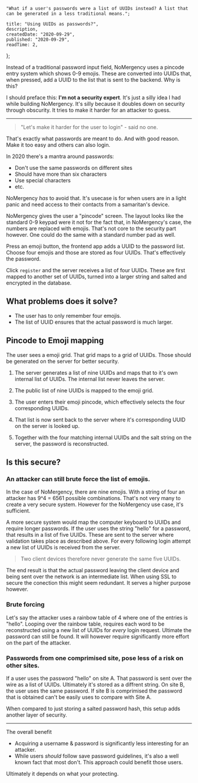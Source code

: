 
    "What if a user's passwords were a list of UUIDs instead? A list that can be generated in a less traditional means.";

    title: "Using UUIDs as passwords?",
    description,
    createdDate: "2020-09-29",
    published: "2020-09-29",
    readTime: 2,
};


Instead of a traditional password input field, NoMergency uses a pincode entry system which shows 0-9 emojis. These are converted into UUIDs that, when pressed, add a UUID to the list that is sent to the backend. Why is this?

I should preface this: **I'm not a security expert**. It's just a silly idea I had while building NoMergency. It's silly because it doubles down on security through obscurity. It tries to make it harder for an attacker to guess.

---

> "Let's make it harder for the user to login" - said no one.

That's exactly what passwords are meant to do. And with good reason. Make it too easy and others can also login.

In 2020 there's a mantra around passwords:

-   Don't use the same passwords on different sites
-   Should have more than six characters
-   Use special characters
-   etc.

NoMergency _has_ to avoid that. It's usecase is for when users are in a light panic and need access to their contacts from a samaritan's device.

NoMergency gives the user a "pincode" screen. The layout looks like the standard 0-9 keypad were it not for the fact that, in NoMergency's case, the numbers are replaced with emojis. That's not core to the security part however. One could do the same with a standard number pad as well.

Press an emoji button, the frontend app adds a UUID to the password list. Choose four emojis and those are stored as four UUIDs. That's effectively the password.

Click `register` and the server receives a list of four UUIDs. These are first mapped to another set of UUIDs, turned into a larger string and salted and encrypted in the database.

## What problems does it solve?

-   The user has to only remember four emojis.
-   The list of UUID ensures that the actual password is much larger.

## Pincode to Emoji mapping

The user sees a emoji grid. That grid maps to a grid of UUIDs. Those should be generated on the server for better security.

1. The server generates a list of nine UUIDs and maps that to it's own internal list of UUIDs. The internal list never leaves the server.

2. The public list of nine UUIDs is mapped to the emoji grid.

3. The user enters their emoji pincode, which effectively selects the four corresponding UUIDs.

4. That list is now sent back to the server where it's corresponding UUID on the server is looked up.

5. Together with the four matching internal UUIDs and the salt string on the server, the password is reconstructed.

## Is this secure?

### An attacker can still brute force the list of emojis.

In the case of NoMergency, there are nine emojis. With a string of four an attacker has 9^4 = 6561 possible combinations.
That's not very many to create a very secure system. However for the NoMergency use case, it's sufficient.

A more secure system would map the computer keyboard to UUIDs and require longer passwords. If the user uses the string "hello" for a password, that results in a list of five UUIDs.
These are sent to the server where validation takes place as described above. For every following login attempt a new list of UUIDs is received from the server.

> Two client devices therefore never generate the same five UUIDs.

The end result is that the actual password leaving the client device and being sent over the network is an intermediate list. When using SSL to secure the conection this might seem redundant. It serves a higher purpose however.

### Brute forcing

Let's say the attacker uses a rainbow table of 4 where one of the entries is "hello". Looping over the rainbow table, requires each word to be reconstructed using a new list of UUIDs for _every_ login request.
Ultimate the password can still be found. It will however require significantly more effort on the part of the attacker.

### Passwords from one comprimised site, pose less of a risk on other sites.

If a user uses the password "hello" on site A. That password is sent over the wire as a list of UUIDs. Ultimately it's stored as a diffrent string.
On site B, the user uses the same password. If site B is comprimised the password that is obtained can't be easily uses to compare with Site A.

When compared to just storing a salted password hash, this setup adds another layer of security.

---

The overall benefit

-   Acquiring a username & password is significantly less interesting for an attacker.
-   While users _should_ follow save password guidelines, it's also a well known fact that most don't. This approach could benefit those users.

Ultimately it depends on what your protecting.

